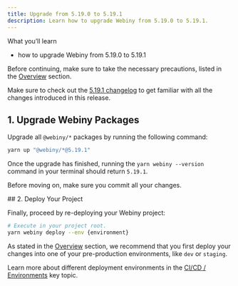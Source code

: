 ```yaml
---
title: Upgrade from 5.19.0 to 5.19.1
description: Learn how to upgrade Webiny from 5.19.0 to 5.19.1.
---
```



<Alert type="success">

 What you’ll learn

- how to upgrade Webiny from 5.19.0 to 5.19.1

</Alert>

<Alert type="danger">

Before continuing, make sure to take the necessary precautions, listed in the [Overview](/docs/how-to-guides/upgrade-webiny#-precaution-measures) section.

</Alert>

<Alert type="info">

Make sure to check out the [5.19.1 changelog](/docs/release-notes/5.19.1/changelog) to get familiar with all the changes introduced in this release.

</Alert>

## 1. Upgrade Webiny Packages

Upgrade all `@webiny/*` packages by running the following command:

```bash
yarn up "@webiny/*@5.19.1"
```

Once the upgrade has finished, running the `yarn webiny --version` command in your terminal should return `5.19.1`.

<Alert type="info">

Before moving on, make sure you commit all your changes.

</Alert>
## 2. Deploy Your Project

Finally, proceed by re-deploying your Webiny project:

```bash
# Execute in your project root.
yarn webiny deploy --env {environment}
```


<Alert type="warning">

As stated in the [Overview](/docs/how-to-guides/upgrade-webiny#pre-production-environments-first) section, we recommend that you first deploy your changes into one of your pre-production environments, like `dev` or `staging`.

</Alert>

<Alert type="success">

Learn more about different deployment environments in the [CI/CD / Environments](/docs/key-topics/ci-cd/environments) key topic.

</Alert>